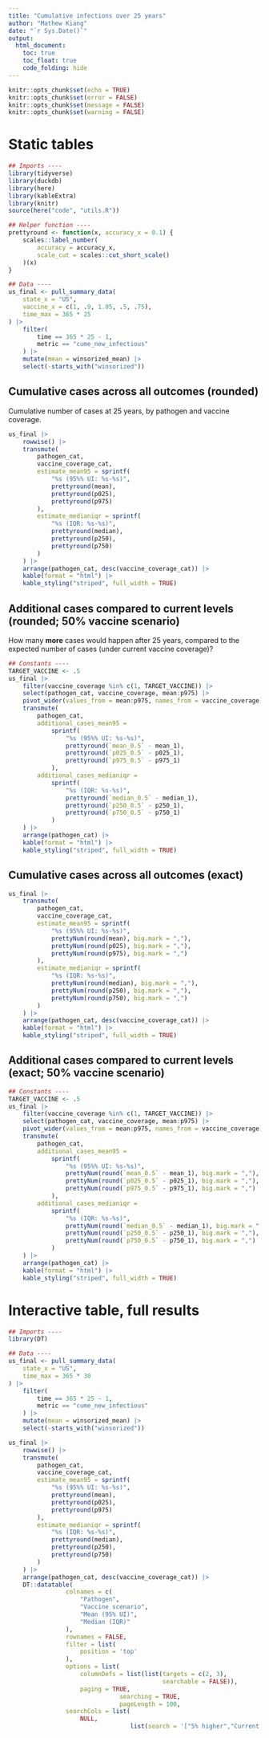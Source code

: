 ```yaml
---
title: "Cumulative infections over 25 years"
author: "Mathew Kiang"
date: "`r Sys.Date()`"
output: 
  html_document:
    toc: true
    toc_float: true
    code_folding: hide
---
```


```r
knitr::opts_chunk$set(echo = TRUE)
knitr::opts_chunk$set(error = FALSE)
knitr::opts_chunk$set(message = FALSE)
knitr::opts_chunk$set(warning = FALSE)
```

# Static tables 

```r
## Imports ----
library(tidyverse)
library(duckdb)
library(here)
library(kableExtra)
library(knitr)
source(here("code", "utils.R"))

## Helper function ----
prettyround <- function(x, accuracy_x = 0.1) {
    scales::label_number(
        accuracy = accuracy_x,
        scale_cut = scales::cut_short_scale()
    )(x)
}

## Data ----
us_final <- pull_summary_data(
    state_x = "US",
    vaccine_x = c(1, .9, 1.05, .5, .75),
    time_max = 365 * 25
) |>
    filter(
        time == 365 * 25 - 1,
        metric == "cume_new_infectious"
    ) |>
    mutate(mean = winsorized_mean) |>
    select(-starts_with("winsorized"))
```


## Cumulative cases across all outcomes (**rounded**)

Cumulative number of cases at 25 years, by pathogen and vaccine coverage. 

```r
us_final |>
    rowwise() |>
    transmute(
        pathogen_cat,
        vaccine_coverage_cat,
        estimate_mean95 = sprintf(
            "%s (95%% UI: %s-%s)",
            prettyround(mean),
            prettyround(p025),
            prettyround(p975)
        ),
        estimate_medianiqr = sprintf(
            "%s (IQR: %s-%s)",
            prettyround(median),
            prettyround(p250),
            prettyround(p750)
        )
    ) |>
    arrange(pathogen_cat, desc(vaccine_coverage_cat)) |>
    kable(format = "html") |>
    kable_styling("striped", full_width = TRUE)
```

## Additional cases compared to current levels (**rounded**; 50% vaccine scenario)

How many **more** cases would happen after 25 years, compared to the expected number of cases (under current vaccine coverage)?

```r
## Constants ----
TARGET_VACCINE <- .5
us_final |>
    filter(vaccine_coverage %in% c(1, TARGET_VACCINE)) |>
    select(pathogen_cat, vaccine_coverage, mean:p975) |>
    pivot_wider(values_from = mean:p975, names_from = vaccine_coverage) |>
    transmute(
        pathogen_cat,
        additional_cases_mean95 =
            sprintf(
                "%s (95%% UI: %s-%s)",
                prettyround(`mean_0.5` - mean_1),
                prettyround(`p025_0.5` - p025_1),
                prettyround(`p975_0.5` - p975_1)
            ),
        additional_cases_medianiqr =
            sprintf(
                "%s (IQR: %s-%s)",
                prettyround(`median_0.5` - median_1),
                prettyround(`p250_0.5` - p250_1),
                prettyround(`p750_0.5` - p750_1)
            )
    ) |>
    arrange(pathogen_cat) |>
    kable(format = "html") |>
    kable_styling("striped", full_width = TRUE)
```


## Cumulative cases across all outcomes (**exact**)
```r
us_final |>
    transmute(
        pathogen_cat,
        vaccine_coverage_cat,
        estimate_mean95 = sprintf(
            "%s (95%% UI: %s-%s)",
            prettyNum(round(mean), big.mark = ","),
            prettyNum(round(p025), big.mark = ","),
            prettyNum(round(p975), big.mark = ",")
        ),
        estimate_medianiqr = sprintf(
            "%s (IQR: %s-%s)",
            prettyNum(round(median), big.mark = ","),
            prettyNum(round(p250), big.mark = ","),
            prettyNum(round(p750), big.mark = ",")
        )
    ) |>
    arrange(pathogen_cat, desc(vaccine_coverage_cat)) |>
    kable(format = "html") |>
    kable_styling("striped", full_width = TRUE)
```

## Additional cases compared to current levels (**exact**; 50% vaccine scenario)

```r
## Constants ----
TARGET_VACCINE <- .5
us_final |>
    filter(vaccine_coverage %in% c(1, TARGET_VACCINE)) |>
    select(pathogen_cat, vaccine_coverage, mean:p975) |>
    pivot_wider(values_from = mean:p975, names_from = vaccine_coverage) |>
    transmute(
        pathogen_cat,
        additional_cases_mean95 =
            sprintf(
                "%s (95%% UI: %s-%s)",
                prettyNum(round(`mean_0.5` - mean_1), big.mark = ","),
                prettyNum(round(`p025_0.5` - p025_1), big.mark = ","),
                prettyNum(round(`p975_0.5` - p975_1), big.mark = ",")
            ),
        additional_cases_medianiqr =
            sprintf(
                "%s (IQR: %s-%s)",
                prettyNum(round(`median_0.5` - median_1), big.mark = ","),
                prettyNum(round(`p250_0.5` - p250_1), big.mark = ","),
                prettyNum(round(`p750_0.5` - p750_1), big.mark = ",")
            )
    ) |>
    arrange(pathogen_cat) |>
    kable(format = "html") |>
    kable_styling("striped", full_width = TRUE)
```

# Interactive table, full results

```r
## Imports ----
library(DT)

## Data ----
us_final <- pull_summary_data(
    state_x = "US",
    time_max = 365 * 30
) |>
    filter(
        time == 365 * 25 - 1,
        metric == "cume_new_infectious"
    ) |>
    mutate(mean = winsorized_mean) |>
    select(-starts_with("winsorized"))
```


```r
us_final |>
    rowwise() |>
    transmute(
        pathogen_cat,
        vaccine_coverage_cat,
        estimate_mean95 = sprintf(
            "%s (95%% UI: %s-%s)",
            prettyround(mean),
            prettyround(p025),
            prettyround(p975)
        ),
        estimate_medianiqr = sprintf(
            "%s (IQR: %s-%s)",
            prettyround(median),
            prettyround(p250),
            prettyround(p750)
        )
    ) |>
    arrange(pathogen_cat, desc(vaccine_coverage_cat)) |>
    DT::datatable(
                colnames = c(
                    "Pathogen",
                    "Vaccine scenario",
                    "Mean (95% UI)",
                    "Median (IQR)"
                ),
                rownames = FALSE,
                filter = list(
                    position = 'top'
                ),
                options = list(
                    columnDefs = list(list(targets = c(2, 3), 
                                           searchable = FALSE)),
                    paging = TRUE,
                               searching = TRUE,
                               pageLength = 100,
                searchCols = list(
                    NULL, 
                                  list(search = '["5% higher","Current levels","10% lower","20% lower","50% lower"]'))))
```

